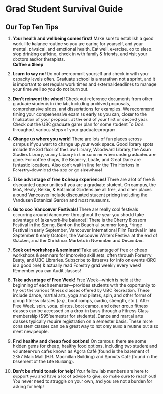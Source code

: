 # Grad Student Survival Guide {-#gradstudenttips}

## Our Top Ten Tips {-#toptentips}

1. **Your health and wellbeing comes first!** Make sure to establish a good work-life balance routine so you are caring for yourself, and your mental, physical, and emotional health. Eat well, exercise, go to sleep, stop drinking caffeine, check in with family & friends, and visit your doctors and/or therapists.  
**Coffee ≠ Sleep**  

2. **Learn to say no!** Do not overcommit yourself and check in with your capacity levels often. Graduate school is a marathon not a sprint, and it is important to set regular work times and external deadlines to manage your time well so you do not burn out.  

3. **Don’t reinvent the wheel!** Check out reference documents from other graduate students in the lab, including archived proposals, comprehensive slides, and dissertations for examples. We recommend timing your comprehensive exam as early as you can, closer to the finalization of your proposal, at the end of your first or second year. Check out the UBC graduate game plan for some student To Do’s throughout various steps of your graduate program.  

4. **Change up where you work!** There are lots of fun places across campus if you want to change up your work space. Good library spots include the 3rd floor of the Law Library, Woodward Library, the Asian Studies Library, or any Library in the summer when undergraduates are gone. For coffee shops, the Beanery, Loafe, and Great Dane are fantastic locations. Also don’t wait in line for the Tim Hortons in Forestry–download the app or go elsewhere!  

5. **Take advantage of free & cheap experiences!** There are a lot of free & discounted opportunities if you are a graduate student. On campus, the MoA, Beaty, Belkin, & Botanical Gardens are all free, and other places around Vancouver include discounted student pricing including the Vandusen Botanical Garden and most museums.  

6. **Go to cool Vancouver Festivals!** There are really cool festivals occurring around Vancouver throughout the year you should take advantage of (aka work-life balance)! There is the Cherry Blossom Festival in the Spring, Bard on the Beach all summer long, Fringe Festival in early September, Vancouver International Film Festival in late September & early October, the Vancouver Writers Festival at the end of October, and the Christmas Markets in November and December.  

7. **Seek out workshops & seminars!** Take advantage of free or cheap workshops & seminars for improving skill sets, often through Forestry, Beaty, and UBC Libraries. Subscribe to listservs for info on events (BRC is a good one) & actually read Forestry grad weekly every week! Remember you can Audit classes!  

8. **Take advantage of Free Week!** Free Week—which is held at the beginning of each semester—provides students with the opportunity to try out the various fitness classes offered by UBC Recreation. These include dance, martial arts, yoga and pilates, spin, and other forms of group fitness classes (*e.g.*, boot camps, cardio, strength, etc.). After Free Week, spin, yoga, pilates, boot camps, and other group fitness classes can be accessed on a drop-in basis through a Fitness Class membership ($95/semester for students). Dance and martial arts classes typically require registration on a semester basis. These more consistent classes can be a great way to not only build a routine but also meet new people.  

9. **Find healthy and cheap food options!** On campus, there are some hidden gems for cheap, healthy food options, including two student and volunteer-run cafes known as Agora Café (found in the basement of 2357 Main Mall (H.R. Macmillan Building) and Sprouts Café (found in the basement of the Life Building).  

10. **Don’t be afraid to ask for help!** Your fellow lab members are here to support you and have a lot of advice to give, so make sure to reach out! You never need to struggle on your own, and you are not a burden for asking for help! 

